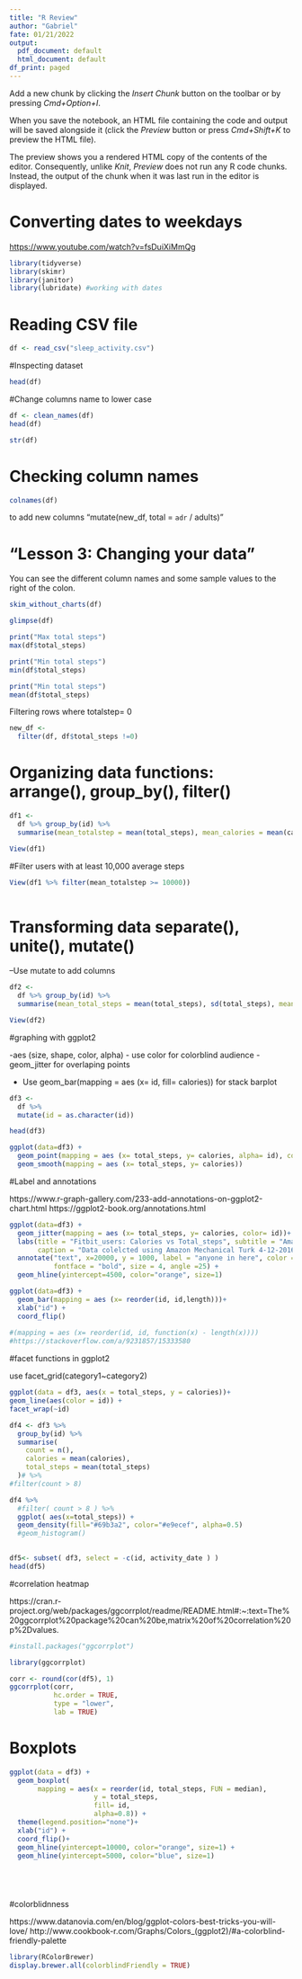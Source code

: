 ```yaml
---
title: "R Review"
author: "Gabriel"
fate: 01/21/2022
output:
  pdf_document: default
  html_document: default
df_print: paged
---
```


Add a new chunk by clicking the *Insert Chunk* button on the toolbar or by pressing *Cmd+Option+I*.

When you save the notebook, an HTML file containing the code and output will be saved alongside it (click the *Preview* button or press *Cmd+Shift+K* to preview the HTML file).

The preview shows you a rendered HTML copy of the contents of the editor. Consequently, unlike *Knit*, *Preview* does not run any R code chunks. Instead, the output of the chunk when it was last run in the editor is displayed.

# Converting dates to weekdays

<https://www.youtube.com/watch?v=fsDuiXiMmQg>





```r
library(tidyverse)
library(skimr)
library(janitor)
library(lubridate) #working with dates

```

# Reading CSV file

```r
df <- read_csv("sleep_activity.csv")
```

\#Inspecting dataset

```r
head(df)
```

#Change columns name to lower case

```r
df <- clean_names(df)
head(df)
```

```r
str(df)
```

# Checking column names

```r
colnames(df)
```

to add new columns "mutate(new_df, total = `adr` / adults)"

# "Lesson 3: Changing your data"

You can see the different column names and some sample values to the right of the colon.

```r
skim_without_charts(df)
```

```r
glimpse(df)
```

```r
print("Max total steps")
max(df$total_steps)

print("Min total steps")
min(df$total_steps)

print("Min total steps")
mean(df$total_steps)
```

Filtering rows where totalstep= 0

```r
new_df <- 
  filter(df, df$total_steps !=0)
```

# Organizing data functions: arrange(), group_by(), filter()

```r

df1 <- 
  df %>% group_by(id) %>% 
  summarise(mean_totalstep = mean(total_steps), mean_calories = mean(calories))


```

```r
View(df1)
```

\#Filter users with at least 10,000 average steps

```r
View(df1 %>% filter(mean_totalstep >= 10000))
   
```

# Transforming data separate(), unite(), mutate()

--Use mutate to add columns

```r
df2 <- 
  df %>% group_by(id) %>% 
  summarise(mean_total_steps = mean(total_steps), sd(total_steps), mean_calories = mean(calories), sd(calories), mean (total_minutes_asleep), sd(total_minutes_asleep), mean(total_time_in_bed), sd(total_time_in_bed))
```

```r
View(df2)
```

\#graphing with ggplot2

-aes (size, shape, color, alpha) - use color for colorblind audience -geom_jitter for overlaping points

-   Use geom_bar(mapping = aes (x= id, fill= calories)) for stack barplot

```r

df3 <- 
  df %>% 
  mutate(id = as.character(id))

```

```r
head(df3)

```






```r
ggplot(data=df3) + 
  geom_point(mapping = aes (x= total_steps, y= calories, alpha= id), color = "purple") +
  geom_smooth(mapping = aes (x= total_steps, y= calories))
```

#Label and annotations

https://www.r-graph-gallery.com/233-add-annotations-on-ggplot2-chart.html 
https://ggplot2-book.org/annotations.html

```r
ggplot(data=df3) + 
  geom_jitter(mapping = aes (x= total_steps, y= calories, color= id))+
  labs(title = "Fitbit_users: Calories vs Total_steps", subtitle = "Amazon Turk ",
       caption = "Data colelcted using Amazon Mechanical Turk 4-12-2016 to 5-12-2016")+
  annotate("text", x=20000, y = 1000, label = "anyone in here", color = "purple", 
           fontface = "bold", size = 4, angle =25) +
  geom_hline(yintercept=4500, color="orange", size=1)


```

```r
ggplot(data=df3) + 
  geom_bar(mapping = aes (x= reorder(id, id,length)))+
  xlab("id") +
  coord_flip()
  
#(mapping = aes (x= reorder(id, id, function(x) - length(x))))
#https://stackoverflow.com/a/9231857/15333580
```


#facet functions in ggplot2

use facet_grid(category1\~category2)


```r
ggplot(data = df3, aes(x = total_steps, y = calories))+
geom_line(aes(color = id)) +
facet_wrap(~id)
```

```r
df4 <- df3 %>% 
  group_by(id) %>% 
  summarise(
    count = n(),
    calories = mean(calories),
    total_steps = mean(total_steps)
  )# %>% 
#filter(count > 8)

```



```r

df4 %>%
  #filter( count > 8 ) %>%
  ggplot( aes(x=total_steps)) +
  geom_density(fill="#69b3a2", color="#e9ecef", alpha=0.5) 
  #geom_histogram()
  


```




```r
df5<- subset( df3, select = -c(id, activity_date ) )
head(df5)
```
#correlation heatmap

https://cran.r-project.org/web/packages/ggcorrplot/readme/README.html#:~:text=The%20ggcorrplot%20package%20can%20be,matrix%20of%20correlation%20p%2Dvalues.

```r
#install.packages("ggcorrplot")

library(ggcorrplot)
```


```r
corr <- round(cor(df5), 1)
ggcorrplot(corr,
           hc.order = TRUE,
           type = "lower",
           lab = TRUE)
```


# Boxplots 






```r
ggplot(data = df3) +
  geom_boxplot(
       mapping = aes(x = reorder(id, total_steps, FUN = median),
                     y = total_steps,
                     fill= id,
                     alpha=0.8)) +
  theme(legend.position="none")+
  xlab("id") +
  coord_flip()+
  geom_hline(yintercept=10000, color="orange", size=1) +
  geom_hline(yintercept=5000, color="blue", size=1)






```



#colorblidnness 

https://www.datanovia.com/en/blog/ggplot-colors-best-tricks-you-will-love/ 
http://www.cookbook-r.com/Graphs/Colors_(ggplot2)/#a-colorblind-friendly-palette

```r
library(RColorBrewer)
display.brewer.all(colorblindFriendly = TRUE)
```


